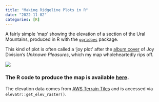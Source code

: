 ```yaml
---
title: "Making Ridgeline Plots in R"
date: "2022-11-02"
categories: [R]
---
```


A fairly simple 'map' showing the elevation of a section of the Ural Mountains, produced in R with the [`ggridges`](https://wilkelab.org/ggridges/) package.

This kind of plot is often called a 'joy plot' after the [album cover](https://web.archive.org/web/20150425154607/http://blogs.scientificamerican.com/sa-visual/2015/02/18/pop-culture-pulsar-origin-story-of-joy-divisions-unknown-pleasures-album-cover-video/) of Joy Division's *Unknown Pleasures*, which my map wholeheartedly rips off.

![](images/Urals%20ridgeline%20plot.png){fig-alt="A ridgeline plot of the Ural Mountains"}

### The R code to produce the map is available [here](https://github.com/matthew-law/30DayMapChallenge2022/blob/main/lines/ridgeplot.R).

The elevation data comes from [AWS Terrain Tiles](https://registry.opendata.aws/terrain-tiles/) and is accessed via `elevatr::get_elev_raster()`.
